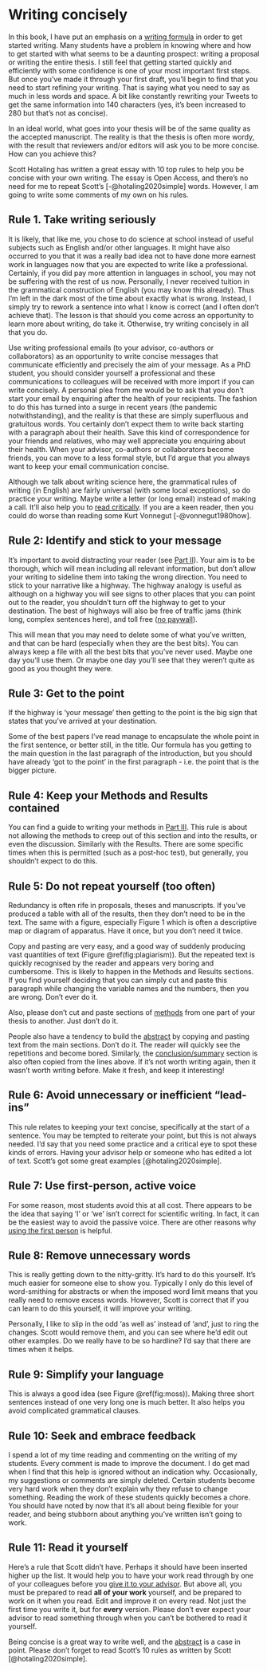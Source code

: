 # Writing concisely {#concise}

In this book, I have put an emphasis on a [writing formula](formula.html) in order to get started writing. Many students have a problem in knowing where and how to get started with what seems to be a daunting prospect: writing a proposal or writing the entire thesis. I still feel that getting started quickly and efficiently with some confidence is one of your most important first steps. But once you've made it through your first draft, you'll begin to find that you need to start refining your writing. That is saying what you need to say as much in less words and space. A bit like constantly rewriting your Tweets to get the same information into 140 characters (yes, it's been increased to 280 but that's not as concise).

In an ideal world, what goes into your thesis will be of the same quality as the accepted manuscript. The reality is that the thesis is often more wordy, with the result that reviewers and/or editors will ask you to be more concise. How can you achieve this?

Scott Hotaling has written a great essay with 10 top rules to help you be concise with your own writing. The essay is Open Access, and there's no need for me to repeat Scott's [-@hotaling2020simple] words. However, I am going to write some comments of my own on his rules. 


## Rule 1. Take writing seriously

It is likely, that like me, you chose to do science at school instead of useful subjects such as English and/or other languages. It might have also occurred to you that it was a really bad idea not to have done more earnest work in languages now that you are expected to write like a professional. Certainly, if you did pay more attention in languages in school, you may not be suffering with the rest of us now. Personally, I never received tuition in the grammatical construction of English (you may know this already). Thus I'm left in the dark most of the time about exactly what is wrong. Instead, I simply try to rework a sentence into what I know is correct (and I often don't achieve that). The lesson is that should you come across an opportunity to learn more about writing, do take it. Otherwise, try writing concisely in all that you do.

Use writing professional emails (to your advisor, co-authors or collaborators) as an opportunity to write concise messages that communicate efficiently and precisely the aim of your message. As a PhD student, you should consider yourself a professional and these communications to colleagues will be received with more import if you can write concisely. A personal plea from me would be to ask that you don't start your email by enquiring after the health of your recipients. The fashion to do this has turned into a surge in recent years (the pandemic notwithstanding), and the reality is that these are simply superfluous and gratuitous words. You certainly don't expect them to write back starting with a paragraph about their health. Save this kind of correspondence for your friends and relatives, who may well appreciate you enquiring about their health. When your advisor, co-authors or collaborators become friends, you can move to a less formal style, but I'd argue that you always want to keep your email communication concise. 

Although we talk about writing science here, the grammatical rules of writing (in English) are fairly universal (with some local exceptions), so do practice your writing. Maybe write a letter (or long email) instead of making a call. It'll also help you to [read critically](critical.html). If you are a keen reader, then you could do worse than reading some Kurt Vonnegut [-@vonnegut1980how].

## Rule 2: Identify and stick to your message

It's important to avoid distracting your reader (see [Part II](part2.html)). Your aim is to be thorough, which will mean including all relevant information, but don't allow your writing to sideline them into taking the wrong direction. You need to stick to your narrative like a highway. The highway analogy is useful as although on a highway you will see signs to other places that you can point out to the reader, you shouldn't turn off the highway to get to your destination. The best of highways will also be free of traffic jams (think long, complex sentences here), and toll free ([no paywall](paywall.html)).

This will mean that you may need to delete some of what you've written, and that can be hard (especially when they are the best bits). You can always keep a file with all the best bits that you've never used. Maybe one day you'll use them. Or maybe one day you'll see that they weren't quite as good as you thought they were.

## Rule 3: Get to the point

If the highway is 'your message' then getting to the point is the big sign that states that you've arrived at your destination. 

Some of the best papers I've read manage to encapsulate the whole point in the first sentence, or better still, in the title. Our formula has you getting to the main question in the last paragraph of the introduction, but you should have already 'got to the point' in the first paragraph - i.e. the point that is the bigger picture. 

## Rule 4: Keep your Methods and Results contained

You can find a guide to writing your methods in [Part III](#methods). This rule is about not allowing the methods to creep out of this section and into the results, or even the discussion. Similarly with the Results. There are some specific times when this is permitted (such as a post-hoc test), but generally, you shouldn't expect to do this. 

## Rule 5: Do not repeat yourself (too often)

Redundancy is often rife in proposals, theses and manuscripts. If you've produced a table with all of the results, then they don't need to be in the text. The same with a figure, especially Figure 1 which is often a descriptive map or diagram of apparatus. Have it once, but you don't need it twice.

Copy and pasting are very easy, and a good way of suddenly producing vast quantities of text (Figure \@ref(fig:plagiarism)). But the repeated text is quickly recognised by the reader and appears very boring and cumbersome. This is likely to happen in the Methods and Results sections. If you find yourself deciding that you can simply cut and paste this paragraph while changing the variable names and the numbers, then you are wrong. Don't ever do it. 

Also, please don't cut and paste sections of [methods](methods.html) from one part of your thesis to another. Just don't do it.

People also have a tendency to build the [abstract](abstract.html) by copying and pasting text from the main sections. Don't do it. The reader will quickly see the repetitions and become bored. Similarly, the [conclusion/summary](discussion.html) section is also often copied from the lines above. If it's not worth writing again, then it wasn't worth writing before. Make it fresh, and keep it interesting!

## Rule 6: Avoid unnecessary or inefficient “lead‐ins”

This rule relates to keeping your text concise, specifically at the start of a sentence. You may be tempted to reiterate your point, but this is not always needed. I'd say that you need some practice and a critical eye to spot these kinds of errors. Having your advisor help or someone who has edited a lot of text. Scott's got some great examples [@hotaling2020simple]. 

## Rule 7: Use first‐person, active voice

For some reason, most students avoid this at all cost. There appears to be the idea that saying 'I' or 'we' isn't correct for scientific writing. In fact, it can be the easiest way to avoid the passive voice. There are other reasons why [using the first person](#voice) is helpful.

## Rule 8: Remove unnecessary words

This is really getting down to the nitty-gritty. It's hard to do this yourself. It's much easier for someone else to show you. Typically I only do this level of word-smithing for abstracts or when the imposed word limit means that you really need to remove excess words. However, Scott is correct that if you can learn to do this yourself, it will improve your writing. 

Personally, I like to slip in the odd 'as well as' instead of 'and', just to ring the changes. Scott would remove them, and you can see where he'd edit out other examples. Do we really have to be so hardline? I'd say that there are times when it helps.

## Rule 9: Simplify your language

This is always a good idea (see Figure \@ref(fig:moss)). Making three short sentences instead of one very long one is much better. It also helps you avoid complicated grammatical clauses. 

## Rule 10: Seek and embrace feedback

I spend a lot of my time reading and commenting on the writing of my students. Every comment is made to improve the document. I do get mad when I find that this help is ignored without an indication why. Occasionally, my suggestions or comments are simply deleted. Certain students become very hard work when they don't explain why they refuse to change something. Reading the work of these students quickly becomes a chore. You should have noted by now that it's all about being flexible for your reader, and being stubborn about anything you've written isn't going to work.

## Rule 11: Read it yourself

Here's a rule that Scott didn't have. Perhaps it should have been inserted higher up the list. It would help you to have your work read through by one of your colleagues before you [give it to your advisor](goodenough.html). But above all, you must be prepared to read __all of your work__ yourself, and be prepared to work on it when you read. Edit and improve it on every read. Not just the first time you write it, but for **every** version. Please don't ever expect your advisor to read something through when you can't be bothered to read it yourself. 

Being concise is a great way to write well, and the [abstract](abstract.html) is a case in point. Please don't forget to read Scott's 10 rules as written by Scott [@hotaling2020simple].
